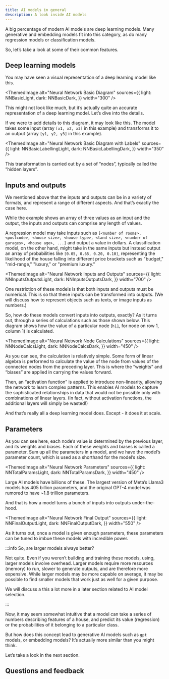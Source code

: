 ```yaml
---
title: AI models in general
description: A look inside AI models
---
```



A big percentage of modern AI models are deep learning models. Many generative and embedding models fit into this category, as do many regression models or classification models.

So, let’s take a look at some of their common features.

## <i class="fa-solid fa-chalkboard-user"></i> Deep learning models

You may have seen a visual representation of a deep learning model like this.

<!-- Source for figures: https://link.excalidraw.com/l/4CqHmtSPftM/5wFoOmDz8oT -->


<ThemedImage
  alt="Neural Network Basic Diagram"
  sources={{
    light: NNBasicLight,
    dark: NNBasicDark,
  }}
  width="300"
/>

This might not look like much, but it’s actually quite an accurate representation of a deep learning model. Let’s dive into the details.

If we were to add details to this diagram, it may look like this. The model takes some input (array `[x1, x2, x3]` in this example) and transforms it to an output (array `[y1, y2, y3]` in this example).


<ThemedImage
  alt="Neural Network Basic Diagram with Labels"
  sources={{
    light: NNBasicLabellingLight,
    dark: NNBasicLabellingDark,
  }}
  width="350"
/>

This transformation is carried out by a set of “nodes”, typically called the “hidden layers”.

## <i class="fa-solid fa-chalkboard-user"></i> Inputs and outputs

We mentioned above that the inputs and outputs can be in a variety of formats, and represent a range of different aspects. And that’s exactly the case here.

While the example shows an array of three values as an input and the output, the inputs and outputs can comprise any length of values.

A regression model may take inputs such as `[<number of rooms>, <postcode>, <house size>, <house type>, <land size>, <number of garages>, <house age>, ...]` and output a value in dollars. A classification model, on the other hand, might take in the same inputs but instead output an array of probabilities like `[0.05, 0.65, 0.20, 0.10]`, representing the likelihood of the house falling into different price brackets such as "budget," "mid-range," "luxury," or "premium luxury."


<ThemedImage
  alt="Neural Network Inputs and Outputs"
  sources={{
    light: NNInputsOutputsLight,
    dark: NNInputsOutputsDark,
  }}
  width="700"
/>

One restriction of these models is that both inputs and outputs must be numerical. This is so that these inputs can be transformed into outputs. (We will discuss how to represent objects such as texts, or image inputs as numbers.)

So, how do these models convert inputs into outputs, exactly? As it turns out, through a series of calculations such as those shown below. This diagram shows how the value of a particular node (`h11`, for node on row 1, column 1) is calculated.


<ThemedImage
  alt="Neural Network Node Calculations"
  sources={{
    light: NNNodeCalcsLight,
    dark: NNNodeCalcsDark,
  }}
  width="450"
/>

As you can see, the calculation is relatively simple. Some form of linear algebra is performed to calculate the value of the node from values of the connected nodes from the preceding layer. This is where the “weights” and “biases” are applied in carrying the values forward.

Then, an “activation function” is applied to introduce non-linearity, allowing the network to learn complex patterns. This enables AI models to capture the sophisticated relationships in data that would not be possible only with combinations of linear layers. (In fact, without activation functions, the additional layers will simply be wasted!)

And that’s really all a deep learning model does. Except - it does it at scale.

## <i class="fa-solid fa-chalkboard-user"></i> Parameters

As you can see here, each node’s value is determined by the previous layer, and its weights and biases. Each of these weights and biases is called a parameter. Sum up all the parameters in a model, and we have the model’s parameter count, which is used as a shorthand for the model’s size.


<ThemedImage
  alt="Neural Network Parameters"
  sources={{
    light: NNTotalParamsLight,
    dark: NNTotalParamsDark,
  }}
  width="450"
/>

Large AI models have billions of these. The largest version of Meta’s Llama3 models has 405 billion parameters, and the original GPT-4 model was rumored to have ~1.8 trillion parameters.

And that is how a model turns a bunch of inputs into outputs under-the-hood.


<ThemedImage
  alt="Neural Network Final Output"
  sources={{
    light: NNFinalOutputLight,
    dark: NNFinalOutputDark,
  }}
  width="550"
/>

As it turns out, once a model is given enough parameters, these parameters can be tuned to imbue these models with incredible power.

:::info So, are larger models always better?

Not quite. Even if you weren’t building and training these models, using, larger models involve overhead. Larger models require more resources (memory) to run, slower to generate outputs, and are therefore more expensive. While larger models may be more capable on average, it may be possible to find smaller models that work just as well for a given purpose.
<br/>

We will discuss a this a lot more in a later section related to AI model selection.

:::

Now, it may seem somewhat intuitive that a model can take a series of numbers describing features of a house, and predict its value (regression) or the probabilities of it belonging to a particular class.

But how does this concept lead to generative AI models such as `gpt` models, or embedding models? It’s actually more similar than you might think.

Let’s take a look in the next section.

## Questions and feedback


<DocsFeedback/>

